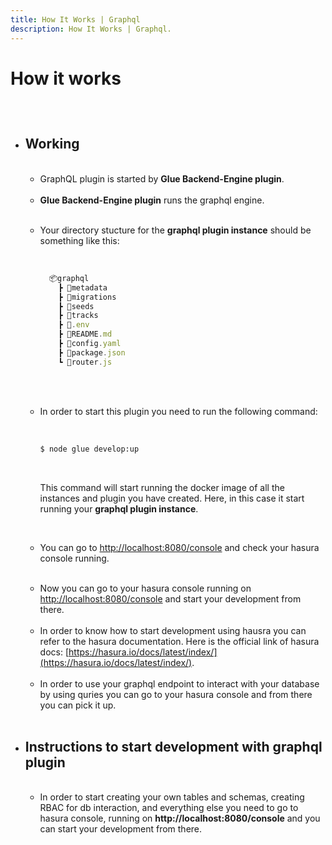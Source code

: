 ```yaml
---
title: How It Works | Graphql
description: How It Works | Graphql.
---
```



<Meta title="Graphql Plugin Docs/How It Works" />


# How it works

##

<br/>

* ## Working

  <br/>

  * GraphQL plugin is started by **Glue Backend-Engine plugin**.
  
  <br/>
  
  * **Glue Backend-Engine plugin** runs the graphql engine.
  
  <br/>

  * Your directory stucture for the **graphql plugin instance** should be something
    like this:

    <br/>

    ```jsx
      📦graphql
        ┣ 📂metadata
        ┣ 📂migrations
        ┣ 📂seeds
        ┣ 📂tracks
        ┣ 📜.env
        ┣ 📜README.md
        ┣ 📜config.yaml
        ┣ 📜package.json
        ┗ 📜router.js
    ```
  <br/>
  <br/>
  
  * In order to start this plugin you need to run the following command:

    <br/>
  
    ```bash
    $ node glue develop:up
    ```
    <br/>

    This command will start running the docker image of all the instances 
    and plugin you have created. Here, in this case it start running your
    **graphql plugin instance**.
      
    
    <br/>
    
      
  * You can go to [http://localhost:8080/console](http://localhost:8080/console) and check your hasura console running.
  
  <br/>
  
  * Now you can go to your hasura console running on [http://localhost:8080/console](http://localhost:8080/console) and start your development from there.
  
  <br/>
  
  * In order to know how to start development using hausra you can refer to the hasura documentation. Here is the official link of hasura docs:
  [https://hasura.io/docs/latest/index/](https://hasura.io/docs/latest/index/).
  
  <br/>
  
  
  * In order to use your graphql endpoint to interact with your database by using quries you can go to your hasura console and from there you can pick it up.
  
  <br/>

* ## Instructions to start development with graphql plugin

  <br/>

  * In order to start creating your own tables and schemas, creating RBAC for db interaction, and everything else you need to go to hasura console,
    running on **http://localhost:8080/console** and you can start your development from there.
